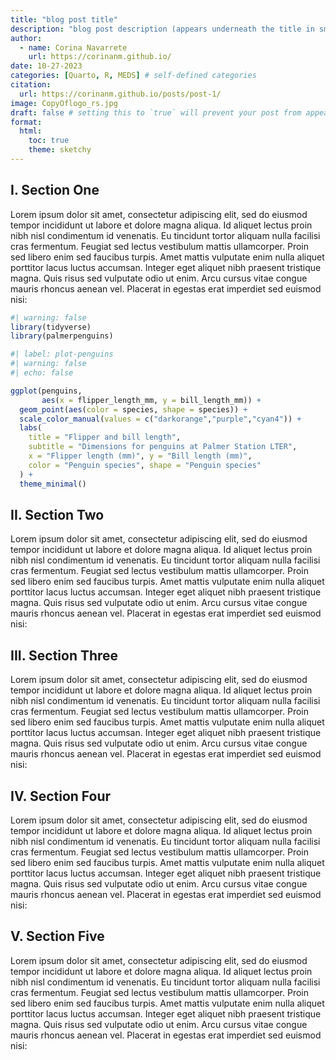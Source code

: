 ```yaml
---
title: "blog post title"
description: "blog post description (appears underneath the title in smaller text) which is included on the listing page"
author:
  - name: Corina Navarrete
    url: https://corinanm.github.io/
date: 10-27-2023
categories: [Quarto, R, MEDS] # self-defined categories
citation: 
  url: https://corinanm.github.io/posts/post-1/ 
image: CopyOflogo_rs.jpg
draft: false # setting this to `true` will prevent your post from appearing on your listing page until you're ready!
format:
  html:
    toc: true
    theme: sketchy
---
```


## I. Section One

<p align="justify">

Lorem ipsum dolor sit amet, consectetur adipiscing elit, sed do eiusmod tempor incididunt ut labore et dolore magna aliqua. Id aliquet lectus proin nibh nisl condimentum id venenatis. Eu tincidunt tortor aliquam nulla facilisi cras fermentum. Feugiat sed lectus vestibulum mattis ullamcorper. Proin sed libero enim sed faucibus turpis. Amet mattis vulputate enim nulla aliquet porttitor lacus luctus accumsan. Integer eget aliquet nibh praesent tristique magna. Quis risus sed vulputate odio ut enim. Arcu cursus vitae congue mauris rhoncus aenean vel. Placerat in egestas erat imperdiet sed euismod nisi:

</p>

```r
#| warning: false
library(tidyverse)
library(palmerpenguins)
```

```r
#| label: plot-penguins
#| warning: false
#| echo: false

ggplot(penguins, 
       aes(x = flipper_length_mm, y = bill_length_mm)) +
  geom_point(aes(color = species, shape = species)) +
  scale_color_manual(values = c("darkorange","purple","cyan4")) +
  labs(
    title = "Flipper and bill length",
    subtitle = "Dimensions for penguins at Palmer Station LTER",
    x = "Flipper length (mm)", y = "Bill length (mm)",
    color = "Penguin species", shape = "Penguin species"
  ) +
  theme_minimal()
```

## II. Section Two

<p align="justify">

Lorem ipsum dolor sit amet, consectetur adipiscing elit, sed do eiusmod tempor incididunt ut labore et dolore magna aliqua. Id aliquet lectus proin nibh nisl condimentum id venenatis. Eu tincidunt tortor aliquam nulla facilisi cras fermentum. Feugiat sed lectus vestibulum mattis ullamcorper. Proin sed libero enim sed faucibus turpis. Amet mattis vulputate enim nulla aliquet porttitor lacus luctus accumsan. Integer eget aliquet nibh praesent tristique magna. Quis risus sed vulputate odio ut enim. Arcu cursus vitae congue mauris rhoncus aenean vel. Placerat in egestas erat imperdiet sed euismod nisi:

</p>

## III. Section Three

<p align="justify">

Lorem ipsum dolor sit amet, consectetur adipiscing elit, sed do eiusmod tempor incididunt ut labore et dolore magna aliqua. Id aliquet lectus proin nibh nisl condimentum id venenatis. Eu tincidunt tortor aliquam nulla facilisi cras fermentum. Feugiat sed lectus vestibulum mattis ullamcorper. Proin sed libero enim sed faucibus turpis. Amet mattis vulputate enim nulla aliquet porttitor lacus luctus accumsan. Integer eget aliquet nibh praesent tristique magna. Quis risus sed vulputate odio ut enim. Arcu cursus vitae congue mauris rhoncus aenean vel. Placerat in egestas erat imperdiet sed euismod nisi:

</p>

## IV. Section Four

<p align="justify">

Lorem ipsum dolor sit amet, consectetur adipiscing elit, sed do eiusmod tempor incididunt ut labore et dolore magna aliqua. Id aliquet lectus proin nibh nisl condimentum id venenatis. Eu tincidunt tortor aliquam nulla facilisi cras fermentum. Feugiat sed lectus vestibulum mattis ullamcorper. Proin sed libero enim sed faucibus turpis. Amet mattis vulputate enim nulla aliquet porttitor lacus luctus accumsan. Integer eget aliquet nibh praesent tristique magna. Quis risus sed vulputate odio ut enim. Arcu cursus vitae congue mauris rhoncus aenean vel. Placerat in egestas erat imperdiet sed euismod nisi:

</p>

## V. Section Five

<p align="justify">

Lorem ipsum dolor sit amet, consectetur adipiscing elit, sed do eiusmod tempor incididunt ut labore et dolore magna aliqua. Id aliquet lectus proin nibh nisl condimentum id venenatis. Eu tincidunt tortor aliquam nulla facilisi cras fermentum. Feugiat sed lectus vestibulum mattis ullamcorper. Proin sed libero enim sed faucibus turpis. Amet mattis vulputate enim nulla aliquet porttitor lacus luctus accumsan. Integer eget aliquet nibh praesent tristique magna. Quis risus sed vulputate odio ut enim. Arcu cursus vitae congue mauris rhoncus aenean vel. Placerat in egestas erat imperdiet sed euismod nisi:

</p>
